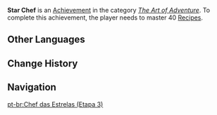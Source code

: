 {{Achievement Infobox
|title        = Star Chef
|id           = 80013
|order id     = 0013
|category     = The Art of Adventure
|description  = Master 40 [[Recipes]].
|requirements = 
|primogems    = 20
|tracking     = Tracks how many recipes were mastered.
|topic        = Cooking
|set          = Star Chef
|tier         = 3
|tiers_total  = 3
|tier1        = Star Chef (Tier 1)
|tier2        = Star Chef (Tier 2)
|tier3        = Star Chef (Tier 3)
|prev         = Star Chef (Tier 2)
|next         = 
}}
'''Star Chef''' is an [[Achievement]] in the category ''[[The Art of Adventure]]''. To complete this achievement, the player needs to master 40 [[Recipes]].
<!--
==Trivia==

==Video Guides==
{{EVT
|video1   = 
|caption1 = 
}}
-->
==Other Languages==
{{Transclude|Star Chef|Other Languages}}

==Change History==
{{Change History|1.0}}
<!--
==References==
{{Reflist}}
-->
==Navigation==
{{Achievement Navbox|The Art of Adventure}}
[[pt-br:Chef das Estrelas (Etapa 3)]]